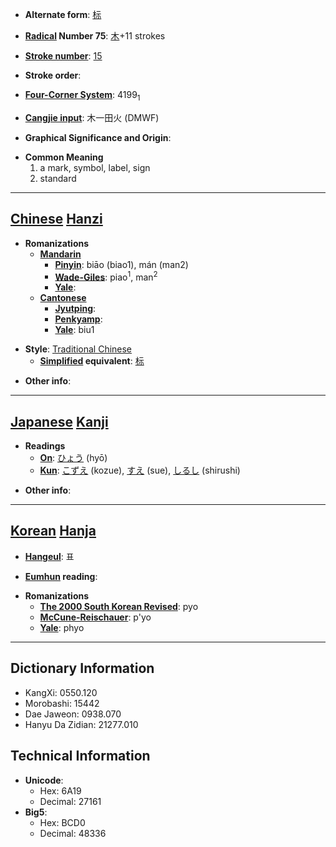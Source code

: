 * '''Alternate form''': [[标]]

* '''[[Wiktionary:Chinese radical index| Radical]] Number 75''': [[Wiktionary:Chinese radical index 木|木]]+11 strokes

* '''[[Wiktionary:Chinese total strokes index|Stroke number]]''': [[Wiktionary:Chinese total strokes index 15|15]]

* '''Stroke order''': 

* '''[[Wiktionary:Chinese four corner index|Four-Corner System]]''': 4199<sub>1</sub>

* '''[[Wiktionary:Chinese Cangjie index|Cangjie input]]''': 木一田火 (DMWF)

* '''Graphical Significance and Origin''': 

* '''Common Meaning'''
*#a mark, symbol, label, sign
*# standard


----

== [[Chinese]] [[Hanzi]] ==

* '''Romanizations'''
** '''[[Mandarin]]'''
*** '''[[Pinyin]]''': biāo (biao1), mán (man2)
*** '''[[Wade-Giles]]''': piao<sup>1</sup>, man<sup>2</sup>
*** '''[[Yale]]''': 
** '''[[Cantonese]]'''
*** '''[[Jyutping]]''':
*** '''[[Penkyamp]]''': 
*** '''[[Yale]]''': biu1

* '''Style''': [[Traditional Chinese]] 
** '''[[Simplified Chinese|Simplified]] equivalent''': [[标]]

* '''Other info''': 

----

== [[Japanese]] [[Kanji]] ==

* '''Readings'''
** '''[[On]]''': [[ひょう]] (hyō)
** '''[[Kun]]''': [[こずえ]] (kozue), [[すえ]] (sue), [[しるし]] (shirushi)

* '''Other info''':  

----

== [[Korean]] [[Hanja]] ==

* '''[[Hangeul]]''': 표

* '''[[Eumhun]] reading''': 

* '''Romanizations'''
** '''[[The 2000 South Korean Revised Romanization|The 2000 South Korean Revised]]''': pyo
** '''[[McCune-Reischauer]]''': p'yo
** '''[[Yale]]''': phyo

----

== Dictionary Information ==

* KangXi: 0550.120
* Morobashi: 15442
* Dae Jaweon: 0938.070
* Hanyu Da Zidian: 21277.010

== Technical Information ==

* '''Unicode''':
** Hex: 6A19
** Decimal: 27161
* '''Big5''':
** Hex: BCD0
** Decimal: 48336